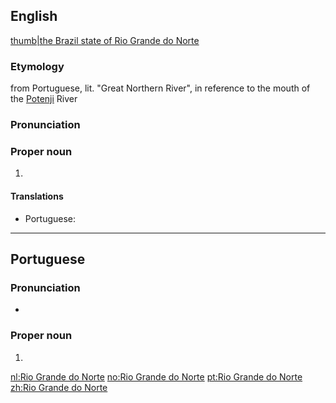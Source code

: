 ==English==
{{wikipedia}}
[[file:Brazil State RioGrandedoNorte.svg|thumb|the Brazil state of Rio Grande do Norte]]

===Etymology===
from Portuguese, lit. "Great Northern River", in reference to the mouth of the [[Potenji]] River

===Pronunciation===
{{rfp||en|lang=en}}

===Proper noun===
{{en-proper noun|head=[[Rio]] [[Grande]] [[do]] [[Norte]]}}

# {{place:Brazil/state|en|capital=Natal|region=Northeast Region}}

====Translations====
{{trans-top|state in north-eastern Brazil}}
* Portuguese: {{t|pt|Rio Grande do Norte|m}}
{{trans-mid}}
{{trans-bottom}}

----

==Portuguese==

===Pronunciation===
* {{a|Brazil}} {{IPA|/ˈʁiw ˈɡɾɐ̃.d͡ʒi du ˈnɔʁ.t͡ʃi/|lang=pt}}

===Proper noun===
{{pt-proper noun|m}}

# {{place:Brazil/state|pt|capital=Natal|region=Northeast Region}}

[[nl:Rio Grande do Norte]]
[[no:Rio Grande do Norte]]
[[pt:Rio Grande do Norte]]
[[zh:Rio Grande do Norte]]